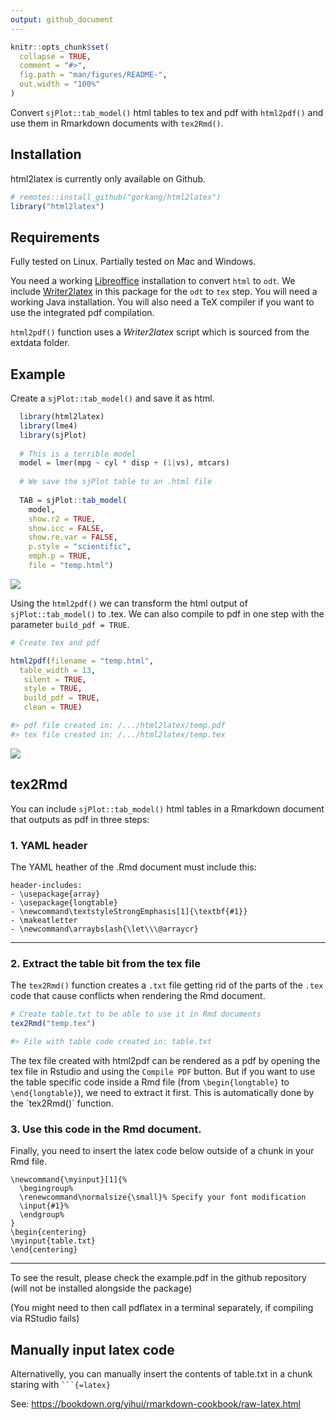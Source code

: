 ```yaml
---
output: github_document
---
```


```r
knitr::opts_chunk$set(
  collapse = TRUE,
  comment = "#>",
  fig.path = "man/figures/README-",
  out.width = "100%"
)
```

Convert `sjPlot::tab_model()` html tables to tex and pdf with `html2pdf()` and use them in Rmarkdown documents with `tex2Rmd()`.  


## Installation

html2latex is currently only available on Github.

```r
# remotes::install_github("gorkang/html2latex")
library("html2latex")
```

## Requirements

Fully tested on Linux. Partially tested on Mac and Windows.  

You need a working [Libreoffice](https://www.libreoffice.org/) installation to convert `html` to
`odt`. We include [Writer2latex](https://sourceforge.net/projects/writer2latex/files/writer2latex/)
in this package for the `odt` to `tex` step. You will need a working Java installation. 
You will also need a TeX compiler if you want to use the integrated pdf compilation.


`html2pdf()` function uses a *Writer2latex* script which is sourced from
the extdata folder.

## Example

Create a `sjPlot::tab_model()` and save it as html.

```r
  library(html2latex)
  library(lme4)
  library(sjPlot)
  
  # This is a terrible model
  model = lmer(mpg ~ cyl * disp + (1|vs), mtcars)
  
  # We save the sjPlot table to an .html file
  
  TAB = sjPlot::tab_model(
    model,
    show.r2 = TRUE,
    show.icc = FALSE,
    show.re.var = FALSE,
    p.style = "scientific",
    emph.p = TRUE,
    file = "temp.html")
```

![](img/sjplot.png)


Using the `html2pdf()` we can transform the html output of `sjPlot::tab_model()` to .tex. We can also compile to pdf in one step with the parameter `build_pdf = TRUE`.  

```r
# Create tex and pdf

html2pdf(filename = "temp.html", 
  table_width = 13, 
   silent = TRUE, 
   style = TRUE, 
   build_pdf = TRUE, 
   clean = TRUE)

#> pdf file created in: /.../html2latex/temp.pdf
#> tex file created in: /.../html2latex/temp.tex
```


![](img/html2latex.png)



## tex2Rmd

You can include `sjPlot::tab_model()` html tables in a Rmarkdown document that outputs as pdf in three steps:

### 1\. YAML header

The YAML heather of the .Rmd document must include this:

    header-includes:
    - \usepackage{array}
    - \usepackage{longtable}
    - \newcommand\textstyleStrongEmphasis[1]{\textbf{#1}}
    - \makeatletter
    - \newcommand\arraybslash{\let\\\@arraycr}

---  


### 2\. Extract the table bit from the tex file

The `tex2Rmd()` function creates a `.txt` file getting rid of the parts of the `.tex` code that cause conflicts when rendering the Rmd document.  

```r
# Create table.txt to be able to use it in Rmd documents
tex2Rmd("temp.tex")

#> File with table code created in: table.txt
```

The tex file created with html2pdf can be rendered as a pdf by opening the tex file in Rstudio and using the `Compile PDF` button. But if you want to use the table specific code inside a Rmd file (from `\begin{longtable}` to `\end{longtable}`), we need to extract it first. This is automatically done by the ´tex2Rmd()´ function.  


### 3\. Use this code in the Rmd document.

Finally, you need to insert the latex code below outside of a chunk in your Rmd file.

    \newcommand{\myinput}[1]{%
      \begingroup%
      \renewcommand\normalsize{\small}% Specify your font modification
      \input{#1}%
      \endgroup%
    }
    \begin{centering}
    \myinput{table.txt}
    \end{centering}

-----

To see the result, please check the example.pdf in the github repository (will not be installed alongside the package)

(You might need to then call pdflatex in a terminal separately, if compiling via RStudio fails)


## Manually input latex code

Alternativelly, you can manually insert the contents of table.txt in a chunk staring with ` ```{=latex} `

See: <https://bookdown.org/yihui/rmarkdown-cookbook/raw-latex.html>
